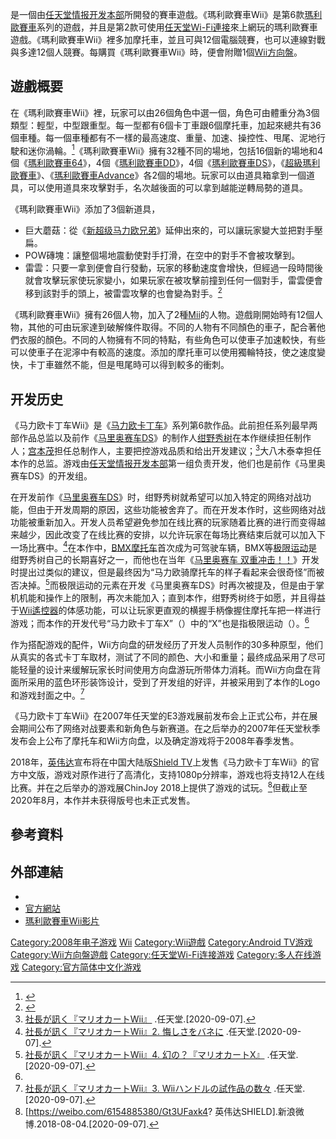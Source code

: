 {{noteTA
| G1=Games
| G2=Mario
}}
{{Infobox VG
| title = 瑪利歐賽車Wii
| japanese = マリオカートWii
| english = Mario Kart Wii
| image = File:Mario Kart Wii Cover.jpg
| caption = 《瑪利歐賽車Wii》歐版封面
| developer = [[任天堂情報開發本部|任天堂情報開發本部第一小組]]
| publisher = [[任天堂|任天堂]]
| series = [[瑪利歐賽車|瑪利歐賽車系列]]
| director = 大八木泰幸
| producer = [[绀野秀树|绀野秀树]]、[[宫本茂|宫本茂]]（主管）
| composer = 太田明日香、永松亮
| released = {{Vgrelease|JP|2008年4月10日|EU|2008年4月11日|AU|2008年4月24日|NA|2008年4月27日}} 韩国:2009年4月30日
| genre = [[競速遊戲|競速]]
| modes = [[單人遊戲|單人遊戲]]、[[多人遊戲|多人遊戲]]、[[線上遊戲|線上遊戲]]
| platforms = [[Wii|Wii]]
}}

{{vgname|瑪利歐賽車Wii|ja=マリオカートWii|en=Mario Kart Wii}}是一個由[[任天堂情报开发本部|任天堂情报开发本部]]所開發的賽車遊戲。《瑪利歐賽車Wii》是第6款[[瑪利歐賽車|瑪利歐賽車]]系列的遊戲，并且是第2款可使用[[任天堂Wi-Fi連接|任天堂Wi-Fi連接]]來上網玩的瑪利歐賽車遊戲。《瑪利歐賽車Wii》裡多加摩托車，並且可與12個電腦競賽，也可以連線對戰與多達12個人競賽。每購買《瑪利歐賽車Wii》時，便會附贈1個[[Wii_Wheel|Wii方向盤]]。

== 遊戲概要 ==
在《瑪利歐賽車Wii》裡，玩家可以由26個角色中選一個，角色可由體重分為3個類型：輕型，中型跟重型。每一型都有6個卡丁車跟6個摩托車，加起來總共有36個車種。每一個車種都有不一樣的最高速度、重量、加速、操控性、甩尾、泥地行駛和迷你渦輪。<ref>{{cite web|url=http://uk.guides.ign.com/guides/949580/page_6.html|title=瑪利歐賽車Wii 說明書 p.6|accessdate=2008-05-24|date=|publisher=[[IGN|IGN]]|deadurl=yes|archiveurl=https://web.archive.org/web/20080421051347/http://uk.guides.ign.com/guides/949580/page_6.html|archivedate=2008-04-21}}</ref>《瑪利歐賽車Wii》擁有32種不同的場地，包括16個新的場地和4個《[[瑪利歐賽車64|瑪利歐賽車64]]》，4個《[[瑪利歐賽車DD|瑪利歐賽車DD]]》，4個《[[瑪利歐賽車DS|瑪利歐賽車DS]]》，《[[超級瑪利歐賽車|超級瑪利歐賽車]]》、《[[瑪利歐賽車Advance|瑪利歐賽車Advance]]》各2個的場地。玩家可以由道具箱拿到一個道具，可以使用道具來攻擊對手，名次越後面的可以拿到越能逆轉局勢的道具。

《瑪利歐賽車Wii》添加了3個新道具，
*巨大蘑菇：從《[[新超级马里奥兄弟|新超级马力欧兄弟]]》延伸出來的，可以讓玩家變大並把對手壓扁。
*POW磚塊：讓整個場地震動使對手打滑，在空中的對手不會被攻擊到。
*雷雲：只要一拿到便會自行發動，玩家的移動速度會增快，但經過一段時間後就會攻擊玩家使玩家變小，如果玩家在被攻擊前撞到任何一個對手，雷雲便會移到該對手的頭上，被雷雲攻擊的也會變為對手。<ref>{{cite web | url=http://www.nintendo.co.jp/wii/rmcj/item/index.html | title=瑪利歐賽車Wii 道具 | publisher=[[任天堂|任天堂]] | accessdate=2008-03-24 | archive-date=2020-12-23 | archive-url=https://web.archive.org/web/20201223164043/https://www.nintendo.co.jp/wii/rmcj/item/index.html | dead-url=no }}</ref>

《瑪利歐賽車Wii》擁有26個人物，加入了2種[[Mii|Mii]]的人物。遊戲剛開始時有12個人物，其他的可由玩家達到破解條件取得。不同的人物有不同顏色的車子，配合著他們衣服的顏色。不同的人物擁有不同的特點，有些角色可以使車子加速較快，有些可以使車子在泥濘中有較高的速度。添加的摩托車可以使用獨輪特技，使之速度變快，卡丁車雖然不能，但是甩尾時可以得到較多的衝刺。

== 开发历史 ==
《马力欧卡丁车Wii》是《[[马力欧卡丁车系列|马力欧卡丁车]]》系列第6款作品。此前担任系列最早两部作品总监以及前作《[[马里奥赛车DS|马里奥赛车DS]]》的制作人[[绀野秀树|绀野秀树]]在本作继续担任制作人；[[宫本茂|宫本茂]]担任总制作人，主要把控游戏品质和给出开发建议；<ref>[https://www.nintendo.co.jp/wii/interview/rmcj/vol1/index.html 社長が訊く『マリオカートWii』] {{Wayback|url=https://www.nintendo.co.jp/wii/interview/rmcj/vol1/index.html |date=20210418222722 }}.任天堂.[2020-09-07].</ref>大八木泰幸担任本作的总监。游戏由[[任天堂情报开发本部|任天堂情报开发本部]]第一组负责开发，他们也是前作《马里奥赛车DS》的开发组。

在开发前作《[[马里奥赛车DS|马里奥赛车DS]]》时，绀野秀树就希望可以加入特定的网络对战功能，但由于开发周期的原因，这些功能被舍弃了。而在开发本作时，这些网络对战功能被重新加入。开发人员希望避免参加在线比赛的玩家随着比赛的进行而变得越来越少，因此改变了在线比赛的安排，以允许玩家在每场比赛结束后就可以加入下一场比赛中。<ref>[https://www.nintendo.co.jp/wii/interview/rmcj/vol1/index2.html 社長が訊く『マリオカートWii』2. 悔しさをバネに] {{Wayback|url=https://www.nintendo.co.jp/wii/interview/rmcj/vol1/index2.html |date=20201215034028 }}.任天堂.[2020-09-07].</ref>在本作中，[[小轮车|BMX摩托车]]首次成为可驾驶车辆，BMX等[[极限运动|极限运动]]是绀野秀树自己的长期喜好之一，而他也在当年《[[马里奥赛车_双重冲击！！|马里奥赛车 双重冲击！！]]》开发时提出过类似的建议，但是最终因为“马力欧骑摩托车的样子看起来会很奇怪”而被否决掉。<ref name="Mariokart X">[https://www.nintendo.co.jp/wii/interview/rmcj/vol1/index4.html 社長が訊く『マリオカートWii』4. 幻の？『マリオカートX』] {{Wayback|url=https://www.nintendo.co.jp/wii/interview/rmcj/vol1/index4.html |date=20210203033145 }}.任天堂.[2020-09-07].</ref>而极限运动的元素在开发《马里奥赛车DS》时再次被提及，但是由于掌机机能和操作上的限制，再次未能加入；直到本作，绀野秀树终于如愿，并且得益于[[Wii遙控器|Wii遙控器]]的体感功能，可以让玩家更直观的横握手柄像握住摩托车把一样进行游戏；而本作的开发代号“马力欧卡丁车X”（{{lang|en|Mario Kart X}}）中的“X”也是指极限运动（{{lang|en|X-Game}}）。<ref name="Mariokart X"/>

作为搭配游戏的配件，Wii方向盘的研发经历了开发人员制作的30多种原型，他们从真实的各式卡丁车取材，测试了不同的颜色、大小和重量；最终成品采用了尽可能轻量的设计来缓解玩家长时间使用方向盘游玩所带体力消耗。而Wii方向盘在背面所采用的蓝色环形装饰设计，受到了开发组的好评，并被采用到了本作的Logo和游戏封面之中。<ref>[https://www.nintendo.co.jp/wii/interview/rmcj/vol1/index3.html 社長が訊く『マリオカートWii』3. Wiiハンドルの試作品の数々] {{Wayback|url=https://www.nintendo.co.jp/wii/interview/rmcj/vol1/index3.html |date=20201215034029 }}.任天堂.[2020-09-07].</ref>

《马力欧卡丁车Wii》在2007年任天堂的E3游戏展前发布会上正式公布，并在展会期间公布了网络对战要素和新角色与新赛道。在之后举办的2007年任天堂秋季发布会上公布了摩托车和Wii方向盘，以及确定游戏将于2008年春季发售。

2018年，[[英伟达|英伟达]]宣布将在中国大陆版[[Nvidia_Shield_TV|Shield TV]]上发售《马力欧卡丁车Wii》的官方中文版，游戏对原作进行了高清化，支持1080p分辨率，游戏也将支持12人在线比赛。并在之后举办的游戏展ChinJoy 2018上提供了游戏的试玩。<ref>[https://weibo.com/6154885380/Gt3UFaxk4? 英伟达SHIELD].新浪微博.2018-08-04.[2020-09-07].</ref>但截止至2020年8月，本作并未获得版号也未正式发售。

== 參考資料 ==
{{reflist|2}}

== 外部連結 ==
*{{official|http://www.nintendo.co.jp/wii/rmcj/}}{{ja}}
*[http://www.mariokart.com/wii/ 官方網站] {{Wayback|url=http://www.mariokart.com/wii/ |date=20161111150723 }}{{en}}
*[https://www.youtube.com/watch?v=8Z-1sGC0xbM 瑪利歐賽車Wii影片] {{Wayback|url=https://www.youtube.com/watch?v=8Z-1sGC0xbM |date=20210321122532 }}

{{马里奥竞速游戏}}

{{DEFAULTSORT:Mario Kart Wii}}
[[Category:2008年电子游戏|Category:2008年电子游戏]]
[[Category:瑪利歐賽車系列|Wii]]
[[Category:Wii遊戲|Category:Wii遊戲]]
[[Category:Android_TV游戏|Category:Android TV游戏]]
[[Category:Wii方向盤遊戲|Category:Wii方向盤遊戲]]
[[Category:任天堂Wi-Fi连接游戏|Category:任天堂Wi-Fi连接游戏]]
[[Category:多人在线游戏|Category:多人在线游戏]]
[[Category:官方简体中文化游戏|Category:官方简体中文化游戏]]